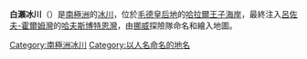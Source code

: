 {{coord|70|5|S|38|45|E|type:glacier_region:AQ|display=title}}

'''白瀨冰川'''（{{jpn|j=白瀬氷河|hg=しらせひょうが|rm=shirase hyouga}}）是[[南極洲|南極洲]]的[[冰川|冰川]]，位於[[毛德皇后地|毛德皇后地]]的[[哈拉爾王子海岸|哈拉爾王子海岸]]，最終注入[[呂佐夫-霍爾姆灣|呂佐夫-霍爾姆灣]]的[[哈夫斯博特恩灣|哈夫斯博特恩灣]]，由[[挪威|挪威]]探險隊命名和繪入地圖。

{{Antarctica-geo-stub}}
[[Category:南極洲冰川|Category:南極洲冰川]]
[[Category:以人名命名的地名|Category:以人名命名的地名]]